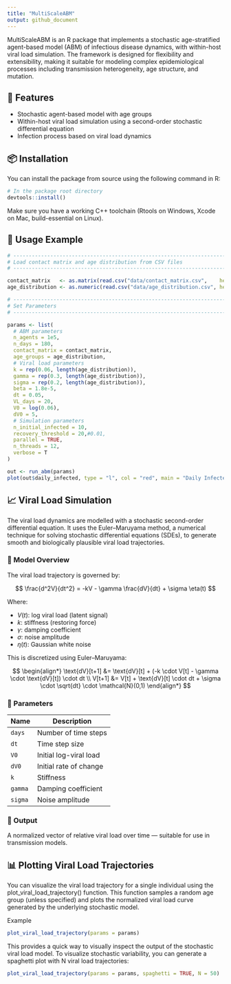 ```yaml
---
title: "MultiScaleABM"
output: github_document
---
```


MultiScaleABM is an R package that implements a stochastic age-stratified agent-based model (ABM) of infectious disease dynamics, with within-host viral load simulation. The framework is designed for flexibility and extensibility, making it suitable for modeling complex epidemiological processes including transmission heterogeneity, age structure, and mutation.

## 🚀 Features

* Stochastic agent-based model with age groups
* Within-host viral load simulation using a second-order stochastic differential equation
* Infection process based on viral load dynamics

## 📦 Installation

You can install the package from source using the following command in R:

```r
# In the package root directory
devtools::install()
```

Make sure you have a working C++ toolchain (Rtools on Windows, Xcode on Mac, build-essential on Linux).

## 🧪 Usage Example

```r
# ------------------------------------------------------------------------------
# Load contact matrix and age distribution from CSV files
# ------------------------------------------------------------------------------

contact_matrix   <- as.matrix(read.csv("data/contact_matrix.csv",    header = FALSE))
age_distribution <- as.numeric(read.csv("data/age_distribution.csv", header = FALSE)[, 2])

# ------------------------------------------------------------------------------
# Set Parameters
# ------------------------------------------------------------------------------

params <- list(
  # ABM parameters
  n_agents = 1e5,
  n_days = 180,
  contact_matrix = contact_matrix,
  age_groups = age_distribution,
  # Viral load parameters
  k = rep(0.06, length(age_distribution)),
  gamma = rep(0.3, length(age_distribution)),
  sigma = rep(0.2, length(age_distribution)),
  beta = 1.8e-5,
  dt = 0.05,
  VL_days = 20,
  V0 = log(0.06),
  dV0 = 5,
  # Simulation parameters
  n_initial_infected = 10,
  recovery_threshold = 20,#0.01,
  parallel = TRUE,
  n_threads = 12,
  verbose = T
)

out <- run_abm(params)
plot(out$daily_infected, type = "l", col = "red", main = "Daily Infected", ylab = "Count")
```

## 📈 Viral Load Simulation

The viral load dynamics are modelled with a stochastic second-order differential equation. It uses the Euler–Maruyama method, a numerical technique for solving stochastic differential equations (SDEs), to generate smooth and biologically plausible viral load trajectories.

### 🧠 Model Overview

The viral load trajectory is governed by:

$$
\frac{d^2V}{dt^2} = -kV - \gamma \frac{dV}{dt} + \sigma \eta(t)
$$

Where:

* $V(t)$: log viral load (latent signal)
* $k$: stiffness (restoring force)
* $\gamma$: damping coefficient
* $\sigma$: noise amplitude
* $\eta(t)$: Gaussian white noise

This is discretized using Euler–Maruyama:

$$
\begin{align*}
\text{dV}[t+1] &= \text{dV}[t] + (-k \cdot V[t] - \gamma \cdot \text{dV}[t]) \cdot dt \\
V[t+1] &= V[t] + \text{dV}[t] \cdot dt + \sigma \cdot \sqrt{dt} \cdot \mathcal{N}(0,1)
\end{align*}
$$

### 🔧 Parameters

| Name    | Description            |
| ------- | ---------------------- |
| `days`  | Number of time steps   |
| `dt`    | Time step size         |
| `V0`    | Initial log-viral load |
| `dV0`   | Initial rate of change |
| `k`     | Stiffness              |
| `gamma` | Damping coefficient    |
| `sigma` | Noise amplitude        |

### 🧪 Output

A normalized vector of relative viral load over time — suitable for use in transmission models.

## 📊 Plotting Viral Load Trajectories

You can visualize the viral load trajectory for a single individual using the plot_viral_load_trajectory() function. This function samples a random age group (unless specified) and plots the normalized viral load curve generated by the underlying stochastic model.

Example
```r
plot_viral_load_trajectory(params = params)
```
This provides a quick way to visually inspect the output of the stochastic viral load model. To visualize stochastic variability, you can generate a spaghetti plot with N viral load trajectories:

```r
plot_viral_load_trajectory(params = params, spaghetti = TRUE, N = 50)
```


